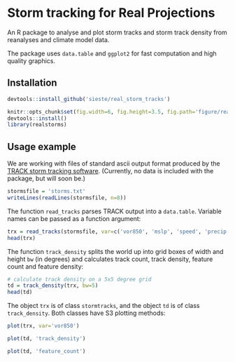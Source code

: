 # Storm tracking for Real Projections

An R package to analyse and plot storm tracks and storm track density from reanalyses and climate model data.

The package uses `data.table` and `ggplot2` for fast computation and high quality graphics.


## Installation

```r
devtools::install_github('sieste/real_storm_tracks')
```
```r
knitr::opts_chunk$set(fig.width=6, fig.height=3.5, fig.path='figure/readme/')
devtools::install()
library(realstorms)
```


## Usage example

We are working with files of standard ascii output format produced by the
[TRACK storm tracking
software](http://www.nerc-essc.ac.uk/~kih/TRACK/Track.html). (Currently, no data is included with the package, but will soon be.)


```r
stormsfile = 'storms.txt'
writeLines(readLines(stormsfile, n=8))
```

The function `read_tracks` parses TRACK output into a `data.table`. Variable names can be passed as a function argument:

```r
trx = read_tracks(stormsfile, var=c('vor850', 'mslp', 'speed', 'precip', 'omega'))
head(trx)
```


The function `track_density` splits the world up into grid boxes of width and height `bw` (in degrees) and calculates track count, track density, feature count and feature density:

```r
# calculate track density on a 5x5 degree grid
td = track_density(trx, bw=5)
head(td)
```

The object `trx` is of class `stormtracks`, and the object `td` is of class `track_density`. Both classes have S3 plotting methods:

```r
plot(trx, var='vor850')
```

```r
plot(td, 'track_density')
```


```r
plot(td, 'feature_count')
```



